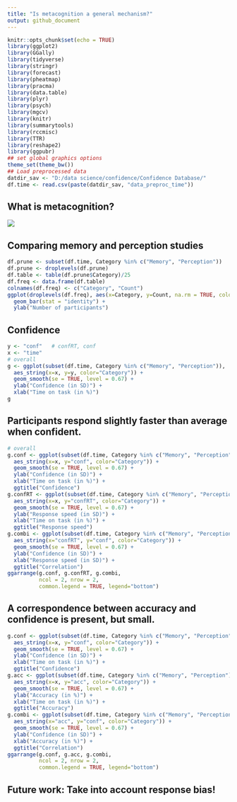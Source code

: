 ```yaml
---
title: "Is metacognition a general mechanism?"
output: github_document
---
```


```r
knitr::opts_chunk$set(echo = TRUE)
library(ggplot2)
library(GGally)
library(tidyverse)
library(stringr)
library(forecast)
library(pheatmap)
library(pracma)
library(data.table)
library(plyr)
library(psych)
library(mgcv)
library(knitr)
library(summarytools)
library(rccmisc)
library(TTR)
library(reshape2)
library(ggpubr)
## set global graphics options
theme_set(theme_bw())
## Load preprocessed data
datdir_sav <- "D:/data science/confidence/Confidence Database/"
df.time <- read.csv(paste(datdir_sav, "data_preproc_time"))
```


## What is metacognition?
![](C:\Users\sbuer\OneDrive\Documents\admin\Applications\data_incubator\challenge\metacognition_cartoon.jpg)


## Comparing memory and perception studies
```r
df.prune <- subset(df.time, Category %in% c("Memory", "Perception"))
df.prune <- droplevels(df.prune)
df.table <- table(df.prune$Category)/25
df.freq <- data.frame(df.table)
colnames(df.freq) <- c("Category", "Count")
ggplot(droplevels(df.freq), aes(x=Category, y=Count, na.rm = TRUE, color = Category, fill = Category)) +
  geom_bar(stat = "identity") + 
  ylab("Number of participants")
```






## Confidence 
```r
y <- "conf"   # confRT, conf
x <- "time"
# overall
g <- ggplot(subset(df.time, Category %in% c("Memory", "Perception")),
  aes_string(x=x, y=y, color="Category")) +
  geom_smooth(se = TRUE, level = 0.67) +
  ylab("Confidence (in SD)") +
  xlab("Time on task (in %)")
g
```


## Participants respond slightly faster than average when confident.  
```r
# overall
g.conf <- ggplot(subset(df.time, Category %in% c("Memory", "Perception")),
  aes_string(x=x, y="conf", color="Category")) +
  geom_smooth(se = TRUE, level = 0.67) +
  ylab("Confidence (in SD)") +
  xlab("Time on task (in %)") +
  ggtitle("Confidence")
g.confRT <- ggplot(subset(df.time, Category %in% c("Memory", "Perception")),
  aes_string(x=x, y="confRT", color="Category")) +
  geom_smooth(se = TRUE, level = 0.67) +
  ylab("Response speed (in SD)") +
  xlab("Time on task (in %)") +
  ggtitle("Response speed")
g.combi <- ggplot(subset(df.time, Category %in% c("Memory", "Perception")),
  aes_string(x="confRT", y="conf", color="Category")) +
  geom_smooth(se = TRUE, level = 0.67) +
  ylab("Confidence (in SD)") +
  xlab("Response speed (in SD)") +
  ggtitle("Correlation")
ggarrange(g.conf, g.confRT, g.combi,
          ncol = 2, nrow = 2, 
          common.legend = TRUE, legend="bottom")
```


## A correspondence between accuracy and confidence is present, but small. 
```r
g.conf <- ggplot(subset(df.time, Category %in% c("Memory", "Perception")),
  aes_string(x=x, y="conf", color="Category")) +
  geom_smooth(se = TRUE, level = 0.67) +
  ylab("Confidence (in SD)") +
  xlab("Time on task (in %)") +
  ggtitle("Confidence")
g.acc <- ggplot(subset(df.time, Category %in% c("Memory", "Perception")),
  aes_string(x=x, y="acc", color="Category")) +
  geom_smooth(se = TRUE, level = 0.67) +
  ylab("Accuracy (in %)") +
  xlab("Time on task (in %)") +
  ggtitle("Accuracy")
g.combi <- ggplot(subset(df.time, Category %in% c("Memory", "Perception")),
  aes_string(x="acc", y="conf", color="Category")) +
  geom_smooth(se = TRUE, level = 0.67) +
  ylab("Confidence (in SD)") +
  xlab("Accuracy (in %)") +
  ggtitle("Correlation")
ggarrange(g.conf, g.acc, g.combi,
          ncol = 2, nrow = 2, 
          common.legend = TRUE, legend="bottom")
```


## Future work: Take into account response bias!



